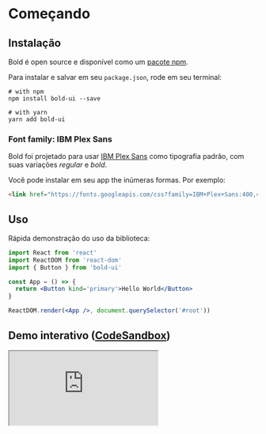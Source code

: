 # Começando

## Instalação

Bold é open source e disponível como um [pacote npm](https://npmjs.org).

Para instalar e salvar em seu `package.json`, rode em seu terminal:

```shell
# with npm
npm install bold-ui --save

# with yarn
yarn add bold-ui
```

### Font family: IBM Plex Sans

Bold foi projetado para usar [IBM Plex Sans](https://fonts.google.com/specimen/IBM+Plex+Sans) como tipografia padrão, com suas variações _regular_ e _bold_.

Você pode instalar em seu app the inúmeras formas. Por exemplo:

```html
<link href="https://fonts.googleapis.com/css?family=IBM+Plex+Sans:400,400i,700,700i" rel="stylesheet" />
```

## Uso

Rápida demonstração do uso da biblioteca:

```jsx
import React from 'react'
import ReactDOM from 'react-dom'
import { Button } from 'bold-ui'

const App = () => {
  return <Button kind='primary'>Hello World</Button>
}

ReactDOM.render(<App />, document.querySelector('#root'))
```

## Demo interativo ([CodeSandbox](https://codesandbox.io))

<iframe
  src='https://codesandbox.io/embed/black-violet-3ejig?autoresize=1&fontsize=14&view=preview'
  title='bold-hello-world'
  allow='geolocation; microphone; camera; midi; vr; accelerometer; gyroscope; payment; ambient-light-sensor; encrypted-media'
  style={{ width: '100%', height: '500px', border: 0, borderRadius: '4px', overflow: 'hidden' }}
  sandbox='allow-modals allow-forms allow-popups allow-scripts allow-same-origin'
></iframe>
